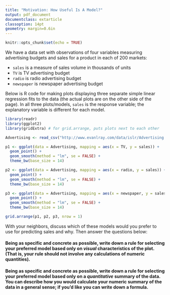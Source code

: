 ```yaml
---
title: "Motivation: How Useful Is A Model?"
output: pdf_document
documentclass: extarticle
classoption: 14pt
geometry: margin=0.6in
---
```


```r
knitr::opts_chunk$set(echo = TRUE)
```

We have a data set with observations of four variables measuring advertising budgets and sales for a product in each of 200 markets:

 * `sales` is a measure of sales volume in thousands of units
 * `TV` is TV advertising budget
 * `radio` is radio advertising budget
 * `newspaper` is newspaper advertising budget

Below is R code for making plots displaying three separate simple linear regression fits to the data (the actual plots are on the other side of the page).  In all three plots/models, `sales` is the response variable; the explanatory variable is different for each model.

```r
library(readr)
library(ggplot2)
library(gridExtra) # for grid.arrange, puts plots next to each other

Advertising <- read_csv("http://www.evanlray.com/data/islr/Advertising.csv")

p1 <- ggplot(data = Advertising, mapping = aes(x = TV, y = sales)) + 
  geom_point() +
  geom_smooth(method = "lm", se = FALSE) +
  theme_bw(base_size = 14)

p2 <- ggplot(data = Advertising, mapping = aes(x = radio, y = sales)) + 
  geom_point() +
  geom_smooth(method = "lm", se = FALSE) +
  theme_bw(base_size = 14)

p3 <- ggplot(data = Advertising, mapping = aes(x = newspaper, y = sales)) + 
  geom_point() +
  geom_smooth(method = "lm", se = FALSE) +
  theme_bw(base_size = 14)

grid.arrange(p1, p2, p3, nrow = 1)
```

With your neighbors, discuss which of these models would you prefer to use for predicting sales and why.  Then answer the questions below:

#### Being as specific and concrete as possible, write down a rule for selecting your preferred model based only on *visual* characteristics of the plot.  (That is, your rule should not involve any calculations of numeric quantities).

\vspace{4cm}

#### Being as specific and concrete as possible, write down a rule for selecting your preferred model based only on a *quantitative* summary of the data.  You can describe how you would calculate your numeric summary of the data in a general sense; if you'd like you can write down a formula.




 
 
 
 
 
 